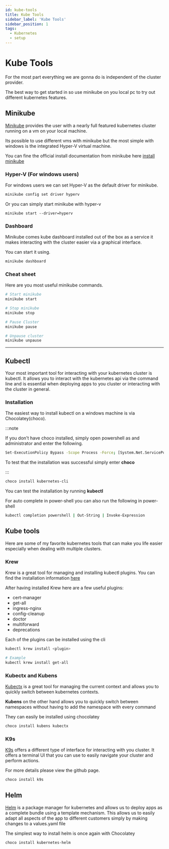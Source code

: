 ```yaml
---
id: kube-tools
title: Kube Tools
sidebar_label: 'Kube Tools'
sidebar_position: 1
tags:
  - Kubernetes
  - setup
---
```


# Kube Tools

For the most part everything we are gonna do is independent of the cluster provider. 

The best way to get started in so use minikube on you local pc to try out different kubernetes features. 

## Minikube

[Minikube](https://minikube.sigs.k8s.io/docs/) provides the user with a nearly full featured kubernetes cluster running on a vm on your local machine. 

Its possible to use different vms with minikube but the most simple with windows is the integrated Hyper-V virtual machine. 

You can fine the official install documentation from minikube here [install minikube](https://minikube.sigs.k8s.io/docs/start/) 

### Hyper-V (For windows users)

For windows users we can set Hyper-V as the default driver for minikube.
```bash
minikube config set driver hyperv
```

Or you can simply start minikube with hyper-v

```bash"
minikube start --driver=hyperv 
```

### Dashboard
Minikube comes kube dashboard installed out of the box as a service it makes interacting with the cluster easier via a graphical interface. 

You can start it using. 
```bash
minikube dashboard
```


### Cheat sheet

Here are you most useful minikube commands.
```bash
# Start minikube
minikube start

# Stop minikube 
minikube stop 

# Pause Cluster
minikube pause

# Unpause cluster
minikube unpause

```




---
## Kubectl 

Your most important tool for interacting with your kubernetes cluster is kubectl. It allows you to interact with the kubernetes api via the command line and is essential when deploying apps to you cluster or interacting with the cluster in general. 

### Installation

The easiest way to install kubectl on a windows machine is via Chocolatey(choco). 

:::note

If you don't have choco installed, simply open powershell as and administrator and enter the following. 

```bash
Set-ExecutionPolicy Bypass -Scope Process -Force; [System.Net.ServicePointManager]::SecurityProtocol = [System.Net.ServicePointManager]::SecurityProtocol -bor 3072; iex ((New-Object System.Net.WebClient).DownloadString('https://community.chocolatey.org/install.ps1')) 
```

To test that the installation was successful simply enter **choco**

:::



<Tabs>
  <TabItem value="Choco" label="Choco" default>

````bash
choco install kubernetes-cli
````

You can test the installation by running **kubectl**

  </TabItem>
</Tabs>

For auto complete in power-shell you can also run the following in power-shell 

```bash title=powershell
kubectl completion powershell | Out-String | Invoke-Expression
```


## Kube tools 

Here are some of my favorite kubernetes tools that can make you life easier especially when dealing with
multiple clusters.

### Krew

Krew is a great tool for managing and installing kubectl plugins. 
You can find the installation information [here](https://krew.sigs.k8s.io/docs/user-guide/setup/install/#windows)

After having installed Krew here are a few useful plugins:

- cert-manager
- get-all
- ingress-nginx
- config-cleanup
- doctor
- multiforward
- deprecations

Each of the plugins can be installed using the cli 

```bash
kubectl krew install <plugin>

# Example
kubectl krew install get-all
```

### Kubectx and Kubens

[Kubectx](https://github.com/ahmetb/kubectx) is a great tool for managing the current context
and allows you to quickly switch between kubernetes contexts.

**Kubens** on the other hand allows you to quickly switch between namespaces without having to add the namespace with every command

They can easily be installed using chocolatey

```bash
choco install kubens kubectx
```


### K9s 

[K9s](https://github.com/derailed/k9s) offers a different type of interface for
interacting with you cluster. It offers a terminal UI that you can use to easily navigate 
your cluster and perform actions.

For more details please view the github page.

```bash
choco install k9s
```

## Helm 

[Helm](https://helm.sh/) is a package manager for kubernetes and allows us to deploy apps as a complete 
bundle using a template mechanism. This allows us to easily adapt all aspects of the app
to different customers simply by making changes to a values.yaml file

The simplest way to install helm is once again with Chocolatey

```bash
choco install kubernetes-helm
```
